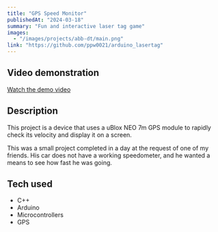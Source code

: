 ```yaml
---
title: "GPS Speed Monitor"
publishedAt: "2024-03-18"
summary: "Fun and interactive laser tag game"
images:
  - "/images/projects/abb-dt/main.png"
link: "https://github.com/ppw0021/arduino_lasertag"
---
```


## Video demonstration
[Watch the demo video](https://youtu.be/1hx4e2gCBLk)

## Description

This project is a device that uses a uBlox NEO 7m GPS module to rapidly check its velocity and display it on a screen.

This was a small project completed in a day at the request of one of my friends. His car does not have a working speedometer, and he wanted a means to see how fast he was going.

## Tech used
- C++
- Arduino
- Microcontrollers
- GPS